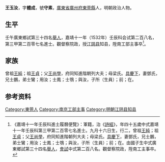 {{Otheruses|other=名为王守素的其他人物|王守素}}
{{明清人物信息框
| 姓名 = 王玉汝
| 原名 =
| 圖片名稱= 
| 圖片大小 =
| 圖片說明 = 
| 最高職務 = 南京工部主事
| 國家 = 大明 
| 爵位 =
| 籍貫 = [[廣東省|廣東省]][[廣州府|廣州府]][[東莞縣|東莞縣]]
| 族裔 = 
| 字號 = 字體成，號守素
| 諡號 =
| 出生日期 = 九月十六日
| 出生地點 =
| 逝世日期 = 卒年不详
| 逝世地點 =
| 墓葬 =
| 配偶 = 鄧氏
| 親屬 = 曾祖[[王純|王純]]，祖[[王貞|王貞]]，父[[王尚學|王尚學]]，母梁氏
| 出身 =
* 嘉靖元年壬午科舉人
* 嘉靖十一年壬辰科同進士出身
| 經歷 =
| 著作 =  
}}
'''王玉汝'''{{BD|1488年||？年||}}，字'''體成'''，號'''守素'''，[[廣東省|廣東省]][[廣州府|廣州府]][[東莞縣|東莞縣]]人，明朝政治人物。

==生平==
壬午廣東鄉試第三十四名[[舉人|舉人]]，嘉靖十一年（1532年）壬辰科会试第二百八名，第三甲第二百零七名進士。觀督察院政，授[[江阴县|江阴县]]知县，陞南工部主事卒<ref>《嘉靖十一年壬辰科進士履曆便覽》：軍籍，治《[[詩經|詩經]]》，年四十五歲中式嘉靖十一年壬辰科第三甲第二百零七名進士。九月十六日生，行二，曾祖[[王純|王純]]；祖[[王貞|王貞]]；父[[王尚學|王尚學]]，府同知進階朝列大夫；母梁氏。[[具慶下|具慶下]]，妻鄧氏，兄士鵬，弟士鸞；用汝；士鳳；士鶚；與汝，子所（生員）；前；在。由國子生中式廣東鄉試第三十四名[[舉人|舉人]]，[[會試|會試]]中式第二百八名。觀督察院政，陞南工主事卒。</ref>。

==家族== 
曾祖[[王純|王純]]；祖[[王貞|王貞]]；父[[王尚學|王尚學]]，府同知進階朝列大夫；母梁氏。[[具慶下|具慶下]]，妻鄧氏，兄士鵬，弟士鸞；用汝；士鳳；士鶚；與汝，子所（生員）；前；在。

== 参考资料 ==
{{reflist}}

{{嘉靖十一年壬辰科殿试金榜}}

{{Authority control}}
{{DEFAULTSORT:Wang王}}
[[Category:東莞人|Category:東莞人]]
[[Category:南京工部主事|Category:南京工部主事]]
[[Category:明朝江阴县知县|Category:明朝江阴县知县]]

{{明朝人物小作品}}